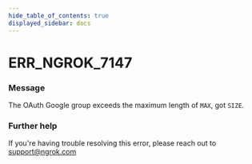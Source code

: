 ```yaml
---
hide_table_of_contents: true
displayed_sidebar: docs
---
```



# ERR_NGROK_7147

### Message
The OAuth Google group exceeds the maximum length of `MAX`, got `SIZE`.

<ErrorDetails error='err_ngrok_7147' />


### Further help
If you're having trouble resolving this error, please reach out to [support@ngrok.com](mailto:support@ngrok.com?subject=Help%20with%20ERR_NGROK_7147)

